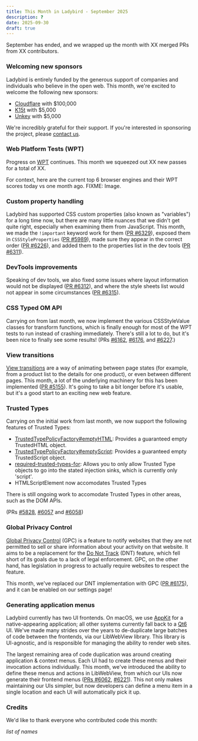 ```yaml
---
title: This Month in Ladybird - September 2025
description: ?
date: 2025-09-30
draft: true
---
```


September has ended, and we wrapped up the month with XX merged PRs from XX contributors.

### Welcoming new sponsors

Ladybird is entirely funded by the generous support of companies and individuals who believe in the open web. This month, we're excited to welcome the following new sponsors:

- [Cloudflare](https://cloudflare.com) with $100,000
- [K15t](https://www.k15t.com) with $5,000
- [Unkey](https://www.unkey.com) with $5,000

We're incredibly grateful for their support. If you're interested in sponsoring the project, please [contact us](mailto:contact@ladybird.org).

### Web Platform Tests (WPT)

Progress on [WPT](https://web-platform-tests.org) continues. This month we squeezed out XX new passes for a total of XX.

For context, here are the current top 6 browser engines and their WPT scores today vs one month ago.
FIXME: Image.

### Custom property handling

Ladybird has supported CSS custom properties (also known as "variables") for a long time now, but there are many little
nuances that we didn't get quite right, especially when examining them from JavaScript.
This month, we made the `!important` keyword work for them ([PR #6329](https://github.com/LadybirdBrowser/ladybird/pull/6329)),
exposed them in `CSSStyleProperties` ([PR #5989](https://github.com/LadybirdBrowser/ladybird/pull/5989)),
made sure they appear in the correct order ([PR #6226](https://github.com/LadybirdBrowser/ladybird/pull/6226)),
and added them to the properties list in the dev tools ([PR #6311](https://github.com/LadybirdBrowser/ladybird/pull/6311)).

### DevTools improvements

Speaking of dev tools, we also fixed some issues where layout information would not be displayed ([PR #6312](https://github.com/LadybirdBrowser/ladybird/pull/6312)),
and where the style sheets list would not appear in some circumstances ([PR #6315](https://github.com/LadybirdBrowser/ladybird/pull/6315)).

### CSS Typed OM API

Carrying on from last month, we now implement the various CSSStyleValue classes for transform functions, which is
finally enough for most of the WPT tests to run instead of crashing immediately. There's still a lot to do, but it's
been nice to finally see some results!
(PRs [#6162](https://github.com/LadybirdBrowser/ladybird/pull/6162), [#6176](https://github.com/LadybirdBrowser/ladybird/pull/6176), and [#6227](https://github.com/LadybirdBrowser/ladybird/pull/6227).)

### View transitions

[View transitions](https://drafts.csswg.org/css-view-transitions-1/) are a way of animating between page states
(for example, from a product list to the details for one product), or even between different pages.
This month, a lot of the underlying machinery for this has been implemented ([PR #5155](https://github.com/LadybirdBrowser/ladybird/pull/5155)).
It's going to take a bit longer before it's usable, but it's a good start to an exciting new web feature.

### Trusted Types

Carrying on the initial work from last month, we now support the following features of Trusted Types:

- [TrustedTypePolicyFactory#emptyHTML](https://developer.mozilla.org/en-US/docs/Web/API/TrustedTypePolicyFactory/emptyHTML): Provides a guaranteed empty TrustedHTML object.
- [TrustedTypePolicyFactory#emptyScript](https://developer.mozilla.org/en-US/docs/Web/API/TrustedTypePolicyFactory/emptyScript): Provides a guaranteed empty TrustedScript object.
- [required-trusted-types-for](https://developer.mozilla.org/en-US/docs/Web/HTTP/Reference/Headers/Content-Security-Policy/require-trusted-types-for): Allows you to only allow Trusted Type objects to go into the stated injection sinks, which is currently only 'script'.
- HTMLScriptElement now accomodates Trusted Types

There is still ongoing work to accomodate Trusted Types in other areas, such as the DOM APIs.

(PRs [#5828](https://github.com/LadybirdBrowser/ladybird/pull/5828), [#6057](https://github.com/LadybirdBrowser/ladybird/pull/6057) and [#6058](https://github.com/LadybirdBrowser/ladybird/pull/6058))

### Global Privacy Control

[Global Privacy Control](https://globalprivacycontrol.org/) (GPC) is a feature to notify websites that they are not
permitted to sell or share information about your activity on that website. It aims to be a replacement for the
[Do Not Track](https://developer.mozilla.org/en-US/docs/Web/API/Navigator/doNotTrack) (DNT) feature, which fell short
of its goals due to a lack of legal enforcement. GPC, on the other hand, has legislation in progress to actually require
websites to respect the feature.

This month, we've replaced our DNT implementation with GPC ([PR #6175](https://github.com/LadybirdBrowser/ladybird/pull/6175)),
and it can be enabled on our settings page!

### Generating application menus

Ladybird currently has two UI frontends. On macOS, we use [AppKit](https://developer.apple.com/documentation/appkit?language=objc)
for a native-appearing application; all other systems currently fall back to a [Qt6](https://www.qt.io/product/qt6) UI.
We've made many strides over the years to de-duplicate large batches of code between the frontends, via our LibWebView
library. This library is UI-agnostic, and is responsible for managing the ability to render web sites.

The largest remaining area of code duplication was around creating application & context menus. Each UI had to create
these menus and their invocation actions individually. This month, we've introduced the ability to define these menus
and actions in LibWebView, from which our UIs now generate their frontend menus ([PRs #6062](https://github.com/LadybirdBrowser/ladybird/pull/6062),
[#6221](https://github.com/LadybirdBrowser/ladybird/pull/6221)). This not only makes maintaining our UIs simpler, but
now developers can define a menu item in a single location and each UI will automatically pick it up.

### Credits

We'd like to thank everyone who contributed code this month:

_list of names_
